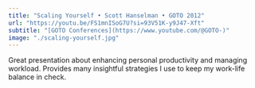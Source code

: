 ```yaml
---
title: "Scaling Yourself • Scott Hanselman • GOTO 2012"
url: "https://youtu.be/FS1mnISoG7U?si=93V51K-y9J47-Xft"
subtitle: "[GOTO Conferences](https://www.youtube.com/@GOTO-)"
image: "./scaling-yourself.jpg"
---
```


Great presentation about enhancing personal productivity and managing workload. Provides many insightful strategies I use to keep my work-life balance in check.
